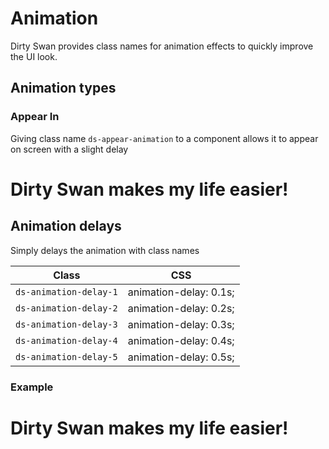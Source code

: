 
<Meta title="Base/Animation" />

# Animation

Dirty Swan provides class names for animation effects to quickly improve the UI look.

## Animation types

### Appear In

Giving class name `ds-appear-animation` to a component allows it to appear on screen with a slight delay

<Preview>
  <h1 class="ds-appear-animation">Dirty Swan makes my life easier!</h1>
</Preview>

## Animation delays

Simply delays the animation with class names

| Class        | CSS       |
| ------------ | --------- |
| `ds-animation-delay-1`   | animation-delay: 0.1s; | 
| `ds-animation-delay-2`   | animation-delay: 0.2s; | 
| `ds-animation-delay-3`   | animation-delay: 0.3s; | 
| `ds-animation-delay-4`   | animation-delay: 0.4s; | 
| `ds-animation-delay-5`   | animation-delay: 0.5s; | 

### Example

<Preview>
  <h1 class="ds-appear-animation ds-animation-delay-3">Dirty Swan makes my life easier!</h1>
</Preview>